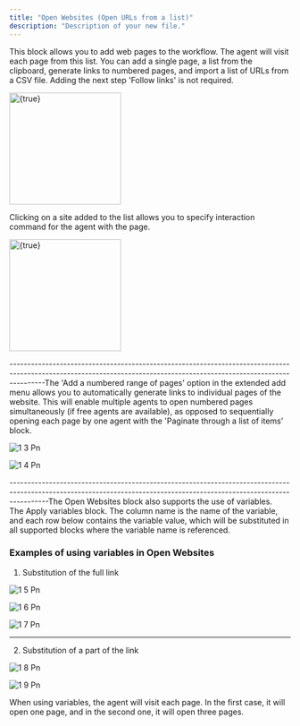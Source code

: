 ```yaml
---
title: "Open Websites (Open URLs from a list)"
description: "Description of your new file."
---
```


This block allows you to add web pages to the workflow. The agent will visit each page from this list. You can add a single page, a list from the clipboard, generate links to numbered pages, and import a list of URLs from a CSV file. Adding the next step 'Follow links' is not required.

<img
  height="200"
  src="1-1.png"
  alt={true}
  title={true}
/>

Clicking on a site added to the list allows you to specify interaction command for the agent with the page. 

<img
  height="200"
  src="Blocks/imgs/1-2.png"
  alt={true}
  title={true}
/>

----------------------------------------------------------------------------------------------------------------------------------------------------------------------The 'Add a numbered range of pages' option in the extended add menu allows you to automatically generate links to individual pages of the website. This will enable multiple agents to open numbered pages simultaneously (if free agents are available), as opposed to sequentially opening each page by one agent with the 'Paginate through a list of items' block.

![1 3 Pn](/Blocks/imgs/1-3.png)

![1 4 Pn](/Blocks/imgs/1-4.png)

-----------------------------------------------------------------------------------------------------------------------------------------------------------------------The Open Websites block also supports the use of variables. \
The Apply variables block. The column name is the name of the variable, and each row below contains the variable value, which will be substituted in all supported blocks where the variable name is referenced. 

### Examples of using variables in Open Websites 

1. Substitution of the full link

![1 5 Pn](/Blocks/imgs/1-5.png)

![1 6 Pn](/Blocks/imgs/1-6.png)

![1 7 Pn](/Blocks/imgs/1-7.png)

-----------------------------------------------------------------------------------------------------------------------------------------------------------------------
2. Substitution of a part of the link 

![1 8 Pn](/Blocks/imgs/1-8.png)

![1 9 Pn](/Blocks/imgs/1-9.png)

When using variables, the agent will visit each page. In the first case, it will open one page, and in the second one, it will open three pages. 